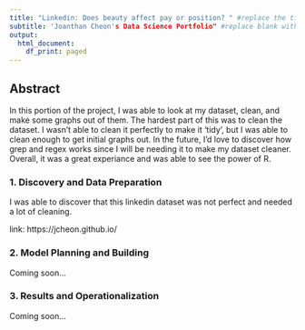 ```yaml
---
title: "Linkedin: Does beauty affect pay or position? " #replace the title with something short and catchy to represent your project
subtitle: 'Joanthan Cheon's Data Science Portfolio" #replace blank with your name
output:
  html_document:
    df_print: paged
---
```


## Abstract

In this portion of the project, I was able to look at my dataset, clean, and make some graphs out of them. The hardest part of this was to clean the dataset. I wasn't able to clean it perfectly to make it 'tidy', but I was able to clean enough to get initial graphs out. In the future, I'd love to discover how grep and regex works since I will be needing it to make my dataset cleaner. Overall, it was a great experiance and was able to see the power of R. 

### 1. Discovery and Data Preparation

I was able to discover that this linkedin dataset was not perfect and needed a lot of cleaning. 

link: https://jcheon.github.io/

### 2. Model Planning and Building

Coming soon...

### 3. Results and Operationalization

Coming soon...

